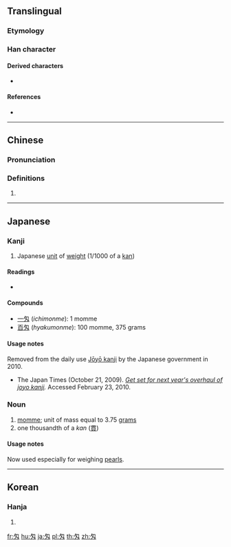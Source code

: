 {{character info/new}}
{{also|匆}}
==Translingual==

===Etymology===
{{rfe|lang=mul|Japanese [[kokuji]] created in Japan}}

===Han character===
{{Han char|rn=20|rad=勹|as=02|sn=4|four=|canj=PK,XPK|ids=⿻勹乂}}

====Derived characters====
* {{l|mul|[[𠇢]], [[𢜓]], [[𢪣]], [[𣏯]], [[𪠴]], [[𫇬]], [[𣲢]], [[𥐷]], [[𥸼]], [[𦁯]], [[𦿯]]}}

====References====
* {{Han ref|kx=0150.241|dkj=02502|dj=0339.150|hdz=10256.011|uh=5301|ud=21249}}

----

==Chinese==
{{zh-forms}}

===Pronunciation===
{{zh-pron
|m=wén
|c=jan6
|mc=
|oc=
|ma=
|cat=
}}

===Definitions===
{{zh-hanzi}}

# {{rfdef|lang=zh}}

----

==Japanese==

===Kanji===
{{ja-kanji|grade=n|rs=勹02}}

# Japanese [[unit]] of [[weight]] (1/1000 of a [[kan]])

====Readings====
* {{ja-readings|kun=[[もんめ]] (''monme''), [[め]] (''me'')}}

====Compounds====
* [[一匁]] (''ichimonme''): 1 momme
* [[百匁]] (''hyakumonme''): 100 momme, 375 grams

====Usage notes====
Removed from the daily use [[w:Jōyō kanji|Jōyō kanji]] by the Japanese government in 2010.
* The Japan Times (October 21, 2009). ''[http://www.kanjiclinic.com/kc99final.htm Get set for next year's overhaul of joyo kanji].'' Accessed February 23, 2010.

===Noun===
{{ja-noun|もんめ}}

# [[momme]]; unit of mass equal to 3.75&nbsp;[[gram]]s
# one thousandth of a ''kan'' ([[貫]])

====Usage notes====
Now used especially for weighing [[pearls]].

----

==Korean==

===Hanja===
{{ko-hanja|hangeul=문|rv=mun|mr=mun}}

# {{defn|lang=ko|sort=勹02}}

[[fr:匁]]
[[hu:匁]]
[[ja:匁]]
[[pl:匁]]
[[th:匁]]
[[zh:匁]]